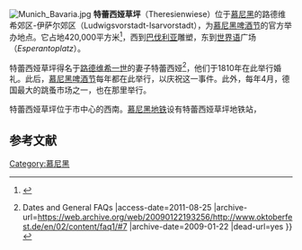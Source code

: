 [[Image:Munich_Bavaria.jpg|thumb]]
'''特蕾西娅草坪'''（Theresienwiese）位于[[慕尼黑|慕尼黑]]的路德维希郊区-伊萨尔郊区（Ludwigsvorstadt-Isarvorstadt），为[[慕尼黑啤酒节|慕尼黑啤酒节]]的官方举办地点。它占地420,000平方米<ref>{{Cite web |url=http://www.muenchen.de/Wirtschaft/raw/Tourismusamt/oktoberfest/153206/oktoberfest_Zahlen_Statistiken.html#Wiesn%202004 |title=muenchen.de - Zahlen und Statistiken |access-date=2011-08-25 |archive-date=2011-07-16 |archive-url=https://web.archive.org/web/20110716154624/http://www.muenchen.de/Wirtschaft/raw/Tourismusamt/oktoberfest/153206/oktoberfest_Zahlen_Statistiken.html#Wiesn%202004 |dead-url=no }}</ref>，西到[[巴伐利亚|巴伐利亚]]雕塑，东到[[世界语|世界语]]广场（''Esperantoplatz''）。

特蕾西娅草坪得名于[[路德维希一世_(巴伐利亚)|路德维希一世]]的妻子特蕾西娅<ref>{{Cite web |url=http://www.oktoberfest.de/en/02/content/faq1/#7 |title=Oktoberfest.de - The Wiesn Website {{!}} Dates and General FAQs |access-date=2011-08-25 |archive-url=https://web.archive.org/web/20090122193256/http://www.oktoberfest.de/en/02/content/faq1/#7 |archive-date=2009-01-22 |dead-url=yes }}</ref>，他们于1810年在此举行婚礼。此后，[[慕尼黑啤酒节|慕尼黑啤酒节]]每年都在此举行，以庆祝这一事件。此外，每年4月，德国最大的跳蚤市场之一，也在那里举行。

特蕾西娅草坪位于市中心的西南。[[慕尼黑地铁|慕尼黑地铁]]设有特蕾西娅草坪地铁站，

== 参考文献 ==
{{reflist}}
{{coord|48|08|N|11|33|E|display=title}}

[[Category:慕尼黑|Category:慕尼黑]]